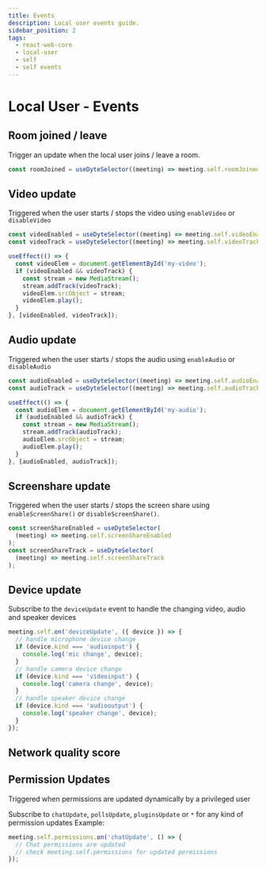 ```yaml
---
title: Events
description: Local user events guide.
sidebar_position: 2
tags:
  - react-web-core
  - local-user
  - self
  - self events
---
```


# Local User - Events

## Room joined / leave

Trigger an update when the local user joins / leave a room.

```ts
const roomJoined = useDyteSelector((meeting) => meeting.self.roomJoined);
```

## Video update

Triggered when the user starts / stops the video using `enableVideo` or
`disableVideo`

```ts
const videoEnabled = useDyteSelector((meeting) => meeting.self.videoEnabled);
const videoTrack = useDyteSelector((meeting) => meeting.self.videoTrack);

useEffect(() => {
  const videoElem = document.getElementById('my-video');
  if (videoEnabled && videoTrack) {
    const stream = new MediaStream();
    stream.addTrack(videoTrack);
    videoElem.srcObject = stream;
    videoElem.play();
  }
}, [videoEnabled, videoTrack]);
```

## Audio update

Triggered when the user starts / stops the audio using `enableAudio` or
`disableAudio`

```ts
const audioEnabled = useDyteSelector((meeting) => meeting.self.audioEnabled);
const audioTrack = useDyteSelector((meeting) => meeting.self.audioTrack);

useEffect(() => {
  const audioElem = document.getElementById('my-audio');
  if (audioEnabled && audioTrack) {
    const stream = new MediaStream();
    stream.addTrack(audioTrack);
    audioElem.srcObject = stream;
    audioElem.play();
  }
}, [audioEnabled, audioTrack]);
```

## Screenshare update

Triggered when the user starts / stops the screen share using
`enableScreenShare()` or `disableScreenShare()`.

```ts
const screenShareEnabled = useDyteSelector(
  (meeting) => meeting.self.screenShareEnabled
);
const screenShareTrack = useDyteSelector(
  (meeting) => meeting.self.screenShareTrack
);
```

## Device update

Subscribe to the `deviceUpdate` event to handle the changing video, audio and
speaker devices

```ts
meeting.self.on('deviceUpdate', ({ device }) => {
  // handle microphone device change
  if (device.kind === 'audioinput') {
    console.log('mic change', device);
  }
  // handle camera device change
  if (device.kind === 'videoinput') {
    console.log('camera change', device);
  }
  // handle speaker device change
  if (device.kind === 'audiooutput') {
    console.log('speaker change', device);
  }
});
```

## Network quality score


<SelfMediaScoreUpdate />


## Permission Updates

Triggered when permissions are updated dynamically by a privileged user

Subscribe to `chatUpdate`, `pollsUpdate`, `pluginsUpdate` or `*` for any kind of permission updates
Example:

```ts
meeting.self.permissions.on('chatUpdate', () => {
  // Chat permissions are updated
  // check meeting.self.permissions for updated permissions
});
```

<head>
  <title>React Web Core Events</title>
</head>
